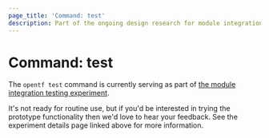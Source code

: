 ```yaml
---
page_title: 'Command: test'
description: Part of the ongoing design research for module integration testing.
---
```


# Command: test

The `opentf test` command is currently serving as part of
[the module integration testing experiment](/docs/language/modules/testing-experiment).

It's not ready for routine use, but if you'd be interested in trying the
prototype functionality then we'd love to hear your feedback. See the
experiment details page linked above for more information.
